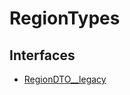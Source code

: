
# RegionTypes

## Interfaces

- [RegionDTO\_\_legacy](../RegionTypes/interfaces/types.RegionTypes.RegionDTO__legacy/page.mdx)
